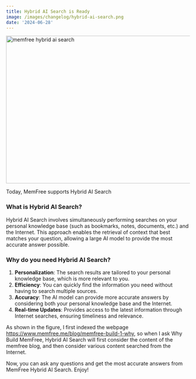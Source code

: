 ```yaml
---
title: Hybrid AI Search is Ready
image: /images/changelog/hybrid-ai-search.png
date: '2024-06-28'
---
```


<Image src="/images/changelog/hybrid-ai-search.png" width="718" height="404" alt="memfree hybrid ai search" />

Today, MemFree supports Hybrid AI Search

### What is Hybrid AI Search?

Hybrid AI Search involves simultaneously performing searches on your personal knowledge base (such as bookmarks, notes, documents, etc.) and the Internet.
This approach enables the retrieval of context that best matches your question, allowing a large AI model to provide the most accurate answer possible.

### Why do you need Hybrid AI Search?

1. **Personalization**: The search results are tailored to your personal knowledge base, which is more relevant to you.
2. **Efficiency**: You can quickly find the information you need without having to search multiple sources.
3. **Accuracy**: The AI model can provide more accurate answers by considering both your personal knowledge base and the Internet.
4. **Real-time Updates**: Provides access to the latest information through Internet searches, ensuring timeliness and relevance.

As shown in the figure, I first indexed the webpage https://www.memfree.me/blog/memfree-build-1-why, so when I ask Why Build MemFree, Hybrid AI Search will first consider the content of the memfree blog,
and then consider various content searched from the Internet.

Now, you can ask any questions and get the most accurate answers from MemFree Hybrid AI Search. Enjoy!
